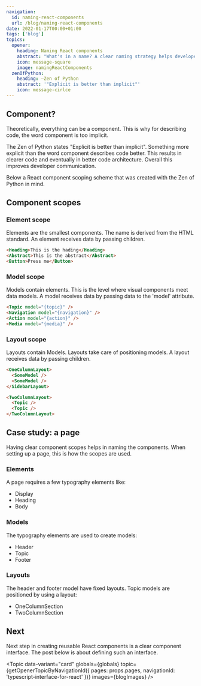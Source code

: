 ```yaml
---
navigation:
  id: naming-react-components
  url: /blog/naming-react-components
date: 2022-01-17T00:00+01:00
tags: ['blog']
topics:
  opener:
    heading: Naming React components
    abstract: "What's in a name? A clear naming strategy helps developers communicate. Most devs rather spend time writing component code than wasting time on a good component name."
    icon: message-square
    image: namingReactComponents
  zenOfPython:
    heading: ―Zen of Python
    abstract: '"Explicit is better than implicit"'
    icon: message-cirlce
---
```


## Component?

Theoretically, everything can be a component. This is why for describing code,
the word component is too implicit.

<Topic
  data-variant="quote"
  globals={globals}
  topic={frontmatter.topics.zenOfPython}
/>

The Zen of Python states "Explicit is better than implicit". Something more
explicit than the word component describes code better. This results in clearer
code and eventually in better code architecture. Overall this improves developer
communication.

Below a React component scoping scheme that was created with the Zen of Python
in mind.

## Component scopes

### Element scope

Elements are the smallest components. The name is derived from the HTML
standard. An element receives data by passing children.

```html
<Heading>This is the hading</Heading>
<Abstract>This is the abstract</Abstract>
<Button>Press me</Button>
```

### Model scope

Models contain elements. This is the level where visual components meet data
models. A model receives data by passing data to the 'model' attribute.

```html
<Topic model="{topic}" />
<Navigation model="{navigation}" />
<Action model="{action}" />
<Media model="{media}" />
```

### Layout scope

Layouts contain Models. Layouts take care of positioning models. A layout
receives data by passing children.

```html
<OneColumnLayout>
  <SomeModel />
  <SomeModel />
</SidebarLayout>

<TwoColumnLayout>
  <Topic />
  <Topic />
</TwoColumnLayout>
```

## Case study: a page

Having clear component scopes helps in naming the components. When setting up a
page, this is how the scopes are used.

### Elements

A page requires a few typography elements like:

* Display
* Heading
* Body

### Models

The typography elements are used to create models:

* Header
* Topic
* Footer

### Layouts

The header and footer model have fixed layouts. Topic models are positioned by
using a layout: 

* OneColumnSection
* TwoColumnSection

## Next

Next step in creating reusable React components is a clear component interface.
The post below is about defining such an interface.

<Topic
  data-variant="card"
  globals={globals}
  topic={getOpenerTopicByNavigationId({ pages: props.pages, navigationId: 'typescript-interface-for-react' })}
  images={blogImages}
/>
